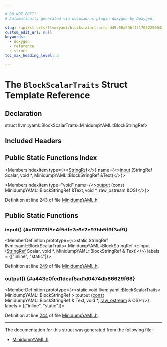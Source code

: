 ```yaml
---

# DO NOT EDIT!
# Automatically generated via docusaurus-plugin-doxygen by Doxygen.

slug: /api/structs/llvm/yaml/blockscalartraits-d45c00a99bf4f17052250042457f08c1
custom_edit_url: null
keywords:
  - doxygen
  - reference
  - struct
toc_max_heading_level: 3

---
```





# The `BlockScalarTraits` Struct Template Reference

<DoxygenPage pluginConfig={pluginConfig}>



## Declaration

<CodeBlock>struct llvm::yaml::BlockScalarTraits&lt;MinidumpYAML::BlockStringRef&gt;</CodeBlock>

## Included Headers

<IncludesList>
<IncludesListItem
  filePath="llvm/ObjectYAML/MinidumpYAML.h"
  permalink="/docs/api/files/include/include/llvm/include/llvm/objectyaml/minidumpyaml-h"
  isLocal="true" />
</IncludesList>

## Public Static Functions Index

<MembersIndex>

<MembersIndexItem
  type={<><a href="/docs/api/classes/llvm/stringref">StringRef</a></>}
  name={<><a href="#a07073f5c4f5dfc7e6d2c97bb5f9f3af9">input</a> (StringRef Scalar, void &#42;, MinidumpYAML::BlockStringRef &amp;Text)</>}>
</MembersIndexItem>

<MembersIndexItem
  type="void"
  name={<><a href="#a443e0fed1deaf5ad1d0474db86629f68">output</a> (const MinidumpYAML::BlockStringRef &amp;Text, void &#42;, raw&#95;ostream &amp;OS)</>}>
</MembersIndexItem>

</MembersIndex>


Definition at line 243 of file <a href="/docs/api/files/include/include/llvm/include/llvm/objectyaml/minidumpyaml-h">MinidumpYAML.h</a>.

<SectionDefinition>

## Public Static Functions

### input() {#a07073f5c4f5dfc7e6d2c97bb5f9f3af9}

<MemberDefinition
  prototype={<>static StringRef llvm::yaml::BlockScalarTraits&lt; MinidumpYAML::BlockStringRef &gt;::input (<a href="/docs/api/classes/llvm/stringref">StringRef</a> Scalar, void &#42;, MinidumpYAML::BlockStringRef &amp; Text)</>}
  labels = {["inline", "static"]}>

Definition at line <a href="/docs/api/files/include/include/llvm/include/llvm/objectyaml/minidumpyaml-h/#l00249">249</a> of file <a href="/docs/api/files/include/include/llvm/include/llvm/objectyaml/minidumpyaml-h">MinidumpYAML.h</a>.
</MemberDefinition>

### output() {#a443e0fed1deaf5ad1d0474db86629f68}

<MemberDefinition
  prototype={<>static void llvm::yaml::BlockScalarTraits&lt; MinidumpYAML::BlockStringRef &gt;::output (<a href="/docs/api/files/lib/lib/target/lib/target/aarch64/aarch64promoteconstant-cpp/#a90f8350fecae261c25be85d38b451bff">const</a> MinidumpYAML::BlockStringRef &amp; Text, void &#42;, <a href="/docs/api/classes/llvm/raw-ostream">raw&#95;ostream</a> &amp; OS)</>}
  labels = {["inline", "static"]}>

Definition at line <a href="/docs/api/files/include/include/llvm/include/llvm/objectyaml/minidumpyaml-h/#l00244">244</a> of file <a href="/docs/api/files/include/include/llvm/include/llvm/objectyaml/minidumpyaml-h">MinidumpYAML.h</a>.
</MemberDefinition>

</SectionDefinition>

<hr/>

The documentation for this struct was generated from the following file:

<ul>
<li><a href="/docs/api/files/include/include/llvm/include/llvm/objectyaml/minidumpyaml-h">MinidumpYAML.h</a></li>
</ul>

</DoxygenPage>
